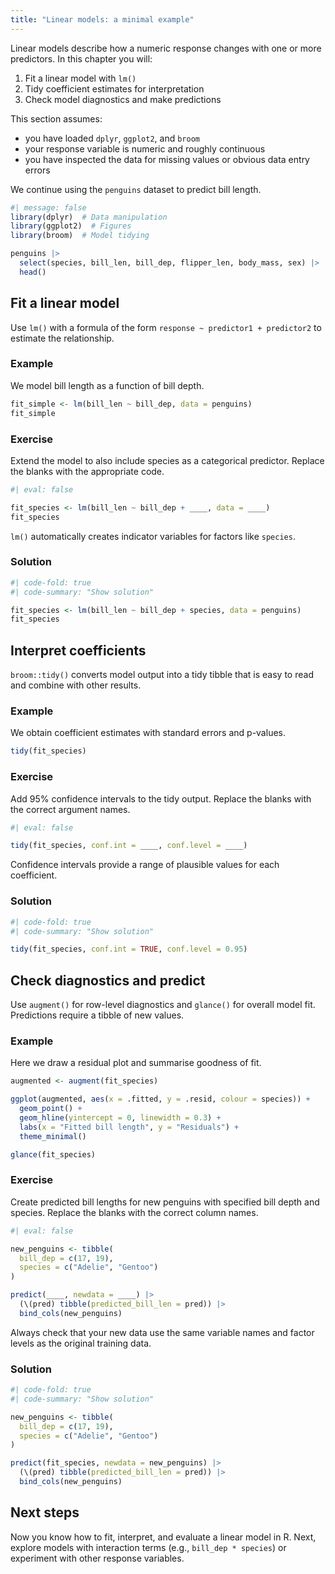 ```yaml
---
title: "Linear models: a minimal example"
---
```


Linear models describe how a numeric response changes with one or more predictors. In this chapter you will:

1. Fit a linear model with `lm()`
2. Tidy coefficient estimates for interpretation
3. Check model diagnostics and make predictions


:::{.callout-note}
This section assumes:

* you have loaded `dplyr`, `ggplot2`, and `broom`
* your response variable is numeric and roughly continuous
* you have inspected the data for missing values or obvious data entry errors
:::

We continue using the `penguins` dataset to predict bill length.

```r
#| message: false
library(dplyr)  # Data manipulation
library(ggplot2)  # Figures
library(broom)  # Model tidying

penguins |>
  select(species, bill_len, bill_dep, flipper_len, body_mass, sex) |>
  head()
```


## Fit a linear model

Use `lm()` with a formula of the form `response ~ predictor1 + predictor2` to estimate the relationship.

::: {.panel-tabset}

### Example

We model bill length as a function of bill depth.

```r
fit_simple <- lm(bill_len ~ bill_dep, data = penguins)
fit_simple
```

### Exercise

Extend the model to also include species as a categorical predictor. Replace the blanks with the appropriate code.

```r
#| eval: false

fit_species <- lm(bill_len ~ bill_dep + ____, data = ____)
fit_species
```

:::{.callout-tip}
`lm()` automatically creates indicator variables for factors like `species`.
:::

### Solution

```r
#| code-fold: true
#| code-summary: "Show solution"

fit_species <- lm(bill_len ~ bill_dep + species, data = penguins)
fit_species
```

:::

## Interpret coefficients

`broom::tidy()` converts model output into a tidy tibble that is easy to read and combine with other results.

::: {.panel-tabset}

### Example

We obtain coefficient estimates with standard errors and p-values.

```r
tidy(fit_species)
```

### Exercise

Add 95% confidence intervals to the tidy output. Replace the blanks with the correct argument names.

```r
#| eval: false

tidy(fit_species, conf.int = ____, conf.level = ____)
```

:::{.callout-note}
Confidence intervals provide a range of plausible values for each coefficient.
:::

### Solution

```r
#| code-fold: true
#| code-summary: "Show solution"

tidy(fit_species, conf.int = TRUE, conf.level = 0.95)
```

:::

## Check diagnostics and predict

Use `augment()` for row-level diagnostics and `glance()` for overall model fit. Predictions require a tibble of new values.

::: {.panel-tabset}

### Example

Here we draw a residual plot and summarise goodness of fit.

```r
augmented <- augment(fit_species)

ggplot(augmented, aes(x = .fitted, y = .resid, colour = species)) +
  geom_point() +
  geom_hline(yintercept = 0, linewidth = 0.3) +
  labs(x = "Fitted bill length", y = "Residuals") +
  theme_minimal()
```

```r
glance(fit_species)
```

### Exercise

Create predicted bill lengths for new penguins with specified bill depth and species. Replace the blanks with the correct column names.

```r
#| eval: false

new_penguins <- tibble(
  bill_dep = c(17, 19),
  species = c("Adelie", "Gentoo")
)

predict(____, newdata = ____) |>
  (\(pred) tibble(predicted_bill_len = pred)) |>
  bind_cols(new_penguins)
```

:::{.callout-warning}
Always check that your new data use the same variable names and factor levels as the original training data.
:::

### Solution

```r
#| code-fold: true
#| code-summary: "Show solution"

new_penguins <- tibble(
  bill_dep = c(17, 19),
  species = c("Adelie", "Gentoo")
)

predict(fit_species, newdata = new_penguins) |>
  (\(pred) tibble(predicted_bill_len = pred)) |>
  bind_cols(new_penguins)
```

:::

## Next steps
Now you know how to fit, interpret, and evaluate a linear model in R.
Next, explore models with interaction terms (e.g., `bill_dep * species`) or experiment with other response variables.
